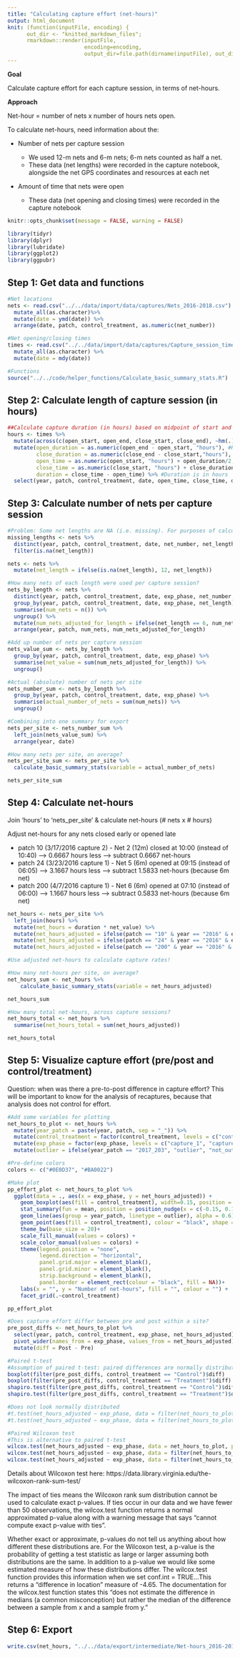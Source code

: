 ```yaml
---
title: "Calculating capture effort (net-hours)"
output: html_document
knit: (function(inputFile, encoding) {
      out_dir <- "knitted_markdown_files";
      rmarkdown::render(inputFile,
                        encoding=encoding,
                        output_dir=file.path(dirname(inputFile), out_dir))})
---
```


**Goal**

Calculate capture effort for each capture session, in terms of net-hours.

**Approach**

Net-hour = number of nets x number of hours nets open.

To calculate net-hours, need information about the:

- Number of nets per capture session

  * We used 12-m nets and 6-m  nets; 6-m nets counted as half a net.
  * These data (net lengths) were recorded in the capture notebook, alongside the net GPS coordinates and resources at each net

- Amount of time that nets were open

  * These data (net opening and closing times) were recorded in the capture notebook


```r
knitr::opts_chunk$set(message = FALSE, warning = FALSE)

library(tidyr)
library(dplyr)
library(lubridate)
library(ggplot2)
library(ggpubr)
```

## Step 1: Get data and functions

```r
#Net locations
nets <- read.csv("../../data/import/data/captures/Nets_2016-2018.csv") %>%
  mutate_all(as.character)%>%
  mutate(date = ymd(date)) %>%
  arrange(date, patch, control_treatment, as.numeric(net_number))

#Net opening/closing times
times <- read.csv("../../data/import/data/captures/Capture_session_times_2016-2018.csv") %>%
  mutate_all(as.character) %>%
  mutate(date = mdy(date))

#Functions
source("../../code/helper_functions/Calculate_basic_summary_stats.R")
```

## Step 2: Calculate length of capture session (in hours)

```r
##Calculate capture duration (in hours) based on midpoint of start and end times.##
hours <- times %>%
  mutate(across(c(open_start, open_end, close_start, close_end), ~hm(.))) %>%
  mutate(open_duration = as.numeric(open_end - open_start, "hours"), #How long it took to open the nets, in hours
         close_duration = as.numeric(close_end - close_start,"hours"), #How long it took to close the nets, in hours
         open_time = as.numeric(open_start, "hours") + open_duration/2, #Midpoint 
         close_time = as.numeric(close_start, "hours") + close_duration/2, #Midpoint
         duration = close_time - open_time) %>% #Duration is in hours
  select(year, patch, control_treatment, date, open_time, close_time, duration, weather_notes, data_notes)
```

## Step 3: Calculate number of nets per capture session

```r
#Problem: Some net lengths are NA (i.e. missing). For purposes of calculating nets per site (and net hours), replace with NAs with 12m. Since this will be the same pre & post, choice of net length should not matter too much.
missing_lengths <- nets %>%
  distinct(year, patch, control_treatment, date, net_number, net_length) %>%
  filter(is.na(net_length))

nets <- nets %>%
  mutate(net_length = ifelse(is.na(net_length), 12, net_length))

#How many nets of each length were used per capture session?
nets_by_length <- nets %>%
  distinct(year, patch, control_treatment, date, exp_phase, net_number, net_length) %>%
  group_by(year, patch, control_treatment, date, exp_phase, net_length) %>%
  summarise(num_nets = n()) %>%
  ungroup() %>%
  mutate(num_nets_adjusted_for_length = ifelse(net_length == 6, num_nets * 0.5, num_nets * 1)) %>% #6m nets count as half a net
  arrange(year, patch, num_nets, num_nets_adjusted_for_length)

#Add up number of nets per capture session
nets_value_sum <- nets_by_length %>%
  group_by(year, patch, control_treatment, date, exp_phase) %>%
  summarise(net_value = sum(num_nets_adjusted_for_length)) %>%
  ungroup()

#Actual (absolute) number of nets per site
nets_number_sum <- nets_by_length %>%
  group_by(year, patch, control_treatment, date, exp_phase) %>%
  summarise(actual_number_of_nets = sum(num_nets)) %>%
  ungroup()

#Combining into one summary for export
nets_per_site <- nets_number_sum %>%
  left_join(nets_value_sum) %>%
  arrange(year, date)

#How many nets per site, on average?
nets_per_site_sum <- nets_per_site %>%
  calculate_basic_summary_stats(variable = actual_number_of_nets)

nets_per_site_sum
```

## Step 4: Calculate net-hours

Join 'hours' to 'nets_per_site' & calculate net-hours (# nets x # hours)

Adjust net-hours for any nets closed early or opened late

- patch 10 (3/17/2016 capture 2) - Net 2 (12m) closed at 10:00 (instead of 10:40) --> 0.6667 hours less --> subtract 0.6667 net-hours
- patch 24 (3/23/2016 capture 1) - Net 5 (6m) opened at 09:15 (instead of 06:05) --> 3.1667 hours less --> subtract 1.5833 net-hours (because 6m net)
- patch 200 (4/7/2016 capture 1) - Net 6 (6m) opened at 07:10 (instead of 06:00) --> 1.1667 hours less --> subtract 0.5833 net-hours (because 6m net)

```r
net_hours <- nets_per_site %>%
  left_join(hours) %>%
  mutate(net_hours = duration * net_value) %>%
  mutate(net_hours_adjusted = ifelse(patch == "10" & year == "2016" & exp_phase == "capture_2", net_hours - 0.6667, net_hours)) %>%
  mutate(net_hours_adjusted = ifelse(patch == "24" & year == "2016" & exp_phase == "capture_1", net_hours - 1.5833, net_hours_adjusted)) %>%
  mutate(net_hours_adjusted = ifelse(patch == "200" & year == "2016" & exp_phase == "capture_1", net_hours - 0.5833, net_hours_adjusted))

#Use adjusted net-hours to calculate capture rates!

#How many net-hours per site, on average?
net_hours_sum <- net_hours %>%
    calculate_basic_summary_stats(variable = net_hours_adjusted)

net_hours_sum

#How many total net-hours, across capture sessions?
net_hours_total <- net_hours %>%
  summarise(net_hours_total = sum(net_hours_adjusted))

net_hours_total
```

## Step 5: Visualize capture effort (pre/post and control/treatment)

Question: when was there a pre-to-post difference in capture effort? This will be important to know for the analysis of recaptures, because that analysis does not control for effort.

```r
#Add some variables for plotting
net_hours_to_plot <- net_hours %>%
  mutate(year_patch = paste(year, patch, sep = "_")) %>%
  mutate(control_treatment = factor(control_treatment, levels = c("control", "treatment"), labels = c("Control", "Treatment"))) %>%
  mutate(exp_phase = factor(exp_phase, levels = c("capture_1", "capture_2"), labels = c("Pre", "Post"))) %>%
  mutate(outlier = ifelse(year_patch == "2017_203", "outlier", "not_outlier"))

#Pre-define colors
colors <- c("#0E0D37", "#BA0022")

#Make plot
pp_effort_plot <- net_hours_to_plot %>%
  ggplot(data = ., aes(x = exp_phase, y = net_hours_adjusted)) +
    geom_boxplot(aes(fill = control_treatment), width=0.15, position = position_nudge(x = c(-0.15, 0.15)), alpha=0.5, outlier.shape=NA) +
    stat_summary(fun = mean, position = position_nudge(x = c(-0.15, 0.15)), geom = "point", shape = 18, size = 3) +
    geom_line(aes(group = year_patch, linetype = outlier), alpha = 0.6) +
    geom_point(aes(fill = control_treatment), colour = "black", shape = 21, position = position_dodge(width = 0.45), alpha = 1, size = 3) + #Non-jittered points
    theme_bw(base_size = 20)+
    scale_fill_manual(values = colors) +
    scale_color_manual(values = colors) +
    theme(legend.position = "none",
          legend.direction = "horizontal",
          panel.grid.major = element_blank(),
          panel.grid.minor = element_blank(),
          strip.background = element_blank(),
          panel.border = element_rect(colour = "black", fill = NA))+
    labs(x = "", y = "Number of net-hours", fill = "", colour = "") +
    facet_grid(.~control_treatment)

pp_effort_plot

#Does capture effort differ between pre and post within a site?
pre_post_diffs <- net_hours_to_plot %>%
  select(year, patch, control_treatment, exp_phase, net_hours_adjusted) %>%
  pivot_wider(names_from = exp_phase, values_from = net_hours_adjusted) %>%
  mutate(diff = Post - Pre)

#Paired t-test
#Assumption of paired t-test: paired differences are normally distributed
boxplot(filter(pre_post_diffs, control_treatment == "Control")$diff)
boxplot(filter(pre_post_diffs, control_treatment == "Treatment")$diff)
shapiro.test(filter(pre_post_diffs, control_treatment == "Control")$diff)
shapiro.test(filter(pre_post_diffs, control_treatment == "Treatment")$diff)

#Does not look normally distributed
#t.test(net_hours_adjusted ~ exp_phase, data = filter(net_hours_to_plot, control_trmt == "Control"), paired = TRUE)
#t.test(net_hours_adjusted ~ exp_phase, data = filter(net_hours_to_plot, control_trmt == "Treatment"), paired = TRUE)

#Paired Wilcoxon test
#This is alternative to paired t-test
wilcox.test(net_hours_adjusted ~ exp_phase, data = net_hours_to_plot, paired = TRUE)
wilcox.test(net_hours_adjusted ~ exp_phase, data = filter(net_hours_to_plot, control_treatment == "Control"), paired = TRUE)
wilcox.test(net_hours_adjusted ~ exp_phase, data = filter(net_hours_to_plot, control_treatment == "Treatment"), paired = TRUE)
```

Details about Wilcoxon test here: https://data.library.virginia.edu/the-wilcoxon-rank-sum-test/

The impact of ties means the Wilcoxon rank sum distribution cannot be used to calculate exact p-values. If ties occur in our data and we have fewer than 50 observations, the wilcox.test function returns a normal approximated p-value along with a warning message that says “cannot compute exact p-value with ties”.

Whether exact or approximate, p-values do not tell us anything about how different these distributions are. For the Wilcoxon test, a p-value is the probability of getting a test statistic as large or larger assuming both distributions are the same. In addition to a p-value we would like some estimated measure of how these distributions differ. The wilcox.test function provides this information when we set conf.int = TRUE...This returns a “difference in location” measure of -4.65. The documentation for the wilcox.test function states this “does not estimate the difference in medians (a common misconception) but rather the median of the difference between a sample from x and a sample from y.”

## Step 6: Export

```r
write.csv(net_hours, "../../data/export/intermediate/Net-hours_2016-2018.csv", row.names = FALSE)
```

